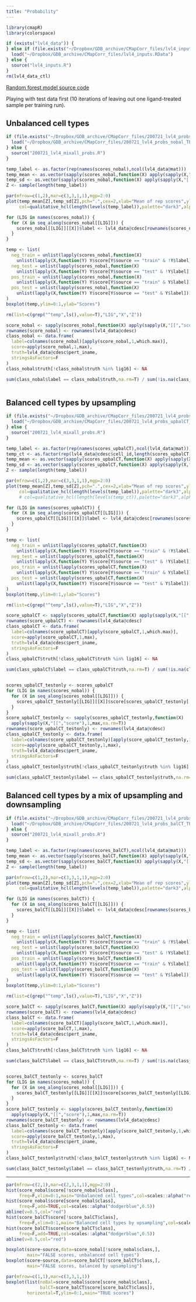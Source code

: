 ```yaml
---
title: "Probability"
---
```

  
```r
library(cmapR)
library(colorspace)
```

```r
if (exists("lvl4_data")) {
} else if (file.exists("~/Dropbox/GDB_archive/CMapCorr_files/lvl4_inputs.RData")) {
  load("~/Dropbox/GDB_archive/CMapCorr_files/lvl4_inputs.RData") 
} else {
  source("lvl4_inputs.R")
}
rm(lvl4_data_ctl)
```



[Random forest model source code](https://github.com/BaderLab/Brendan_CCInxPred/blob/master/200721_probs_mixall_lvl4.R)  

Playing with test data first (10 iterations of leaving out one ligand-treated sample per training run).

## Unbalanced cell types

```r
if (file.exists("~/Dropbox/GDB_archive/CMapCorr_files/200721_lvl4_probs_nobal_TESTING.RData")) {
  load("~/Dropbox/GDB_archive/CMapCorr_files/200721_lvl4_probs_nobal_TESTING.RData")
} else {
  source("200721_lvl4_mixall_probs.R")
}
```

```r
temp_label <- as.factor(rep(names(scores_nobal),ncol(lvl4_data@mat)))
temp_mean <- as.vector(sapply(scores_nobal,function(X) apply(sapply(X,"[[","score"),1,mean)))
temp_sd <- as.vector(sapply(scores_nobal,function(X) apply(sapply(X,"[[","score"),1,sd)))
Z <- sample(length(temp_label))

par(mfrow=c(1,2),mar=c(3,3,1,1),mgp=2:0)
plot(temp_mean[Z],temp_sd[Z],pch=".",cex=2,xlab="Mean of rep scores",ylab="SD of rep scores",
     col=qualitative_hcl(length(levels(temp_label)),palette="dark3",alpha=0.7)[temp_label[Z]])

for (LIG in names(scores_nobal)) {
  for (X in seq_along(scores_nobal[[LIG]])) {
    scores_nobal[[LIG]][[X]]$label <- lvl4_data@cdesc[rownames(scores_nobal[[LIG]][[X]]),"pert_iname"] == LIG
  }
}

temp <- list(
  neg_train = unlist(lapply(scores_nobal,function(X) 
    unlist(lapply(X,function(Y) Y$score[Y$source == "train" & !Y$label])))),
  neg_test = unlist(lapply(scores_nobal,function(X) 
    unlist(lapply(X,function(Y) Y$score[Y$source == "test" & !Y$label])))),
  pos_train = unlist(lapply(scores_nobal,function(X) 
    unlist(lapply(X,function(Y) Y$score[Y$source == "train" & Y$label])))),
  pos_test = unlist(lapply(scores_nobal,function(X) 
    unlist(lapply(X,function(Y) Y$score[Y$source == "test" & Y$label]))))
)  
boxplot(temp,ylim=0:1,ylab="Scores")

rm(list=c(grep("^temp",ls(),value=T),"LIG","X","Z"))
```


```r
score_nobal <- sapply(scores_nobal,function(X) apply(sapply(X,"[[","score"),1,max))
rownames(score_nobal) <- rownames(lvl4_data@cdesc)
class_nobal <- data.frame(
  label=colnames(score_nobal)[apply(score_nobal,1,which.max)],
  score=apply(score_nobal,1,max),
  truth=lvl4_data@cdesc$pert_iname,
  stringsAsFactors=F
)
class_nobal$truth[!class_nobal$truth %in% lig16] <- NA

sum(class_nobal$label == class_nobal$truth,na.rm=T) / sum(!is.na(class_nobal$truth))
```

```r

```


## Balanced cell types by upsampling

```r
if (file.exists("~/Dropbox/GDB_archive/CMapCorr_files/200721_lvl4_probs_upbalCT_TESTING.RData")) {
  load("~/Dropbox/GDB_archive/CMapCorr_files/200721_lvl4_probs_upbalCT_TESTING.RData")
} else {
  source("200721_lvl4_mixall_probs.R")
}
```

```r
temp_label <- as.factor(rep(names(scores_upbalCT),ncol(lvl4_data@mat)))
temp_ct <- as.factor(rep(lvl4_data@cdesc$cell_id,length(scores_upbalCT)))
temp_mean <- as.vector(sapply(scores_upbalCT,function(X) apply(sapply(X,"[[","score"),1,mean)))
temp_sd <- as.vector(sapply(scores_upbalCT,function(X) apply(sapply(X,"[[","score"),1,sd)))
Z <- sample(length(temp_label))

par(mfrow=c(1,2),mar=c(3,3,1,1),mgp=2:0)
plot(temp_mean[Z],temp_sd[Z],pch=".",cex=2,xlab="Mean of rep scores",ylab="SD of rep scores",
     col=qualitative_hcl(length(levels(temp_label)),palette="dark3",alpha=0.7)[temp_label[Z]])
     # col=qualitative_hcl(length(levels(temp_ct)),palette="dark3",alpha=0.7)[temp_ct[Z]])

for (LIG in names(scores_upbalCT)) {
  for (X in seq_along(scores_upbalCT[[LIG]])) {
    scores_upbalCT[[LIG]][[X]]$label <- lvl4_data@cdesc[rownames(scores_upbalCT[[LIG]][[X]]),"pert_iname"] == LIG
  }
}

temp <- list(
  neg_train = unlist(lapply(scores_upbalCT,function(X) 
    unlist(lapply(X,function(Y) Y$score[Y$source == "train" & !Y$label])))),
  neg_test = unlist(lapply(scores_upbalCT,function(X) 
    unlist(lapply(X,function(Y) Y$score[Y$source == "test" & !Y$label])))),
  pos_train = unlist(lapply(scores_upbalCT,function(X) 
    unlist(lapply(X,function(Y) Y$score[Y$source == "train" & Y$label])))),
  pos_test = unlist(lapply(scores_upbalCT,function(X) 
    unlist(lapply(X,function(Y) Y$score[Y$source == "test" & Y$label]))))
)  
boxplot(temp,ylim=0:1,ylab="Scores")

rm(list=c(grep("^temp",ls(),value=T),"LIG","X","Z"))
```


```r
score_upbalCT <- sapply(scores_upbalCT,function(X) apply(sapply(X,"[[","score"),1,max))
rownames(score_upbalCT) <- rownames(lvl4_data@cdesc)
class_upbalCT <- data.frame(
  label=colnames(score_upbalCT)[apply(score_upbalCT,1,which.max)],
  score=apply(score_upbalCT,1,max),
  truth=lvl4_data@cdesc$pert_iname,
  stringsAsFactors=F
)
class_upbalCT$truth[!class_upbalCT$truth %in% lig16] <- NA

sum(class_upbalCT$label == class_upbalCT$truth,na.rm=T) / sum(!is.na(class_upbalCT$truth))


scores_upbalCT_testonly <- scores_upbalCT
for (LIG in names(scores_nobal)) {
  for (X in seq_along(scores_nobal[[LIG]])) {
    scores_upbalCT_testonly[[LIG]][[X]]$score[scores_upbalCT_testonly[[LIG]][[X]]$source == "train"] <- NA
  }
}
score_upbalCT_testonly <- sapply(scores_upbalCT_testonly,function(X) 
  apply(sapply(X,"[[","score"),1,max,na.rm=T))
rownames(score_upbalCT_testonly) <- rownames(lvl4_data@cdesc)
class_upbalCT_testonly <- data.frame(
  label=colnames(score_upbalCT_testonly)[apply(score_upbalCT_testonly,1,which.max)],
  score=apply(score_upbalCT_testonly,1,max),
  truth=lvl4_data@cdesc$pert_iname,
  stringsAsFactors=F
)
class_upbalCT_testonly$truth[!class_upbalCT_testonly$truth %in% lig16] <- NA

sum(class_upbalCT_testonly$label == class_upbalCT_testonly$truth,na.rm=T) / sum(!is.na(class_upbalCT_testonly$truth))

```


## Balanced cell types by a mix of upsampling and downsampling

```r
if (file.exists("~/Dropbox/GDB_archive/CMapCorr_files/200721_lvl4_probs_balCT_TESTING.RData")) {
  load("~/Dropbox/GDB_archive/CMapCorr_files/200721_lvl4_probs_balCT_TESTING.RData")
} else {
  source("200721_lvl4_mixall_probs.R")
}
```

```r
temp_label <- as.factor(rep(names(scores_balCT),ncol(lvl4_data@mat)))
temp_mean <- as.vector(sapply(scores_balCT,function(X) apply(sapply(X,"[[","score"),1,mean)))
temp_sd <- as.vector(sapply(scores_balCT,function(X) apply(sapply(X,"[[","score"),1,sd)))
Z <- sample(length(temp_label))

par(mfrow=c(1,2),mar=c(3,3,1,1),mgp=2:0)
plot(temp_mean[Z],temp_sd[Z],pch=".",cex=2,xlab="Mean of rep scores",ylab="SD of rep scores",
     col=qualitative_hcl(length(levels(temp_label)),palette="dark3",alpha=0.7)[temp_label[Z]])

for (LIG in names(scores_balCT)) {
  for (X in seq_along(scores_balCT[[LIG]])) {
    scores_balCT[[LIG]][[X]]$label <- lvl4_data@cdesc[rownames(scores_balCT[[LIG]][[X]]),"pert_iname"] == LIG
  }
}

temp <- list(
  neg_train = unlist(lapply(scores_balCT,function(X) 
    unlist(lapply(X,function(Y) Y$score[Y$source == "train" & !Y$label])))),
  neg_test = unlist(lapply(scores_balCT,function(X) 
    unlist(lapply(X,function(Y) Y$score[Y$source == "test" & !Y$label])))),
  pos_train = unlist(lapply(scores_balCT,function(X) 
    unlist(lapply(X,function(Y) Y$score[Y$source == "train" & Y$label])))),
  pos_test = unlist(lapply(scores_balCT,function(X) 
    unlist(lapply(X,function(Y) Y$score[Y$source == "test" & Y$label]))))
)  
boxplot(temp,ylim=0:1,ylab="Scores")

rm(list=c(grep("^temp",ls(),value=T),"LIG","X","Z"))
```


```r
score_balCT <- sapply(scores_balCT,function(X) apply(sapply(X,"[[","score"),1,max))
rownames(score_balCT) <- rownames(lvl4_data@cdesc)
class_balCT <- data.frame(
  label=colnames(score_balCT)[apply(score_balCT,1,which.max)],
  score=apply(score_balCT,1,max),
  truth=lvl4_data@cdesc$pert_iname,
  stringsAsFactors=F
)
class_balCT$truth[!class_balCT$truth %in% lig16] <- NA

sum(class_balCT$label == class_balCT$truth,na.rm=T) / sum(!is.na(class_balCT$truth))


scores_balCT_testonly <- scores_balCT
for (LIG in names(scores_nobal)) {
  for (X in seq_along(scores_nobal[[LIG]])) {
    scores_balCT_testonly[[LIG]][[X]]$score[scores_balCT_testonly[[LIG]][[X]]$source == "train"] <- NA
  }
}
score_balCT_testonly <- sapply(scores_balCT_testonly,function(X) 
  apply(sapply(X,"[[","score"),1,max,na.rm=T))
rownames(score_balCT_testonly) <- rownames(lvl4_data@cdesc)
class_balCT_testonly <- data.frame(
  label=colnames(score_balCT_testonly)[apply(score_balCT_testonly,1,which.max)],
  score=apply(score_balCT_testonly,1,max),
  truth=lvl4_data@cdesc$pert_iname,
  stringsAsFactors=F
)
class_balCT_testonly$truth[!class_balCT_testonly$truth %in% lig16] <- NA

sum(class_balCT_testonly$label == class_balCT_testonly$truth,na.rm=T) / sum(!is.na(class_balCT_testonly$truth))

```

****

```r
par(mfrow=c(2,1),mar=c(2,3,1,1),mgp=2:0)
hist(score_nobal$score[!score_nobal$class],
     freq=F,xlim=0:1,main="Unbalanced cell types",col=scales::alpha("red",0.5))
hist(score_nobal$score[score_nobal$class],
     freq=F,add=TRUE,col=scales::alpha("dodgerblue",0.5))
abline(v=0.5,col="red")
hist(score_balCT$score[!score_balCT$class],
     freq=F,xlim=0:1,main="Balanced cell types by upsampling",col=scales::alpha("red",0.5))
hist(score_balCT$score[score_balCT$class],
     freq=F,add=TRUE,col=scales::alpha("dodgerblue",0.5))
abline(v=0.5,col="red")

boxplot(score~source,data=score_nobal[!score_nobal$class,],
        main="FALSE scores, unbalanced cell types")
boxplot(score~source,data=score_balCT[!score_balCT$class,],
        main="FALSE scores, balanced by upsampling")

par(mfrow=c(1,1),mar=c(3,3,1,1))
boxplot(list(noBal=score_nobal$score[score_nobal$class],
             balCT=score_balCT$score[score_balCT$class]),
        horizontal=T,ylim=0:1,main="TRUE scores")
```